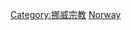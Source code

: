 {{Cat main}}
{{Commons cat|Christianity in Norway}}
[[Category:挪威宗教|Category:挪威宗教]]
[[Category:歐洲各國基督教|Norway]]